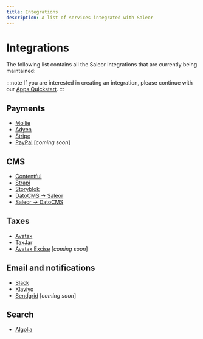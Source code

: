 ```yaml
---
title: Integrations
description: A list of services integrated with Saleor
---
```


# Integrations

The following list contains all the Saleor integrations that are currently being maintained:

:::note
If you are interested in creating an integration, please continue with our [Apps Quickstart](/docs/developer/extending/apps/quickstart/getting-started.mdx).
:::

## Payments

- [Mollie](https://github.com/saleor/react-storefront/blob/canary/docs/payment/index.md)
- [Adyen](https://github.com/saleor/react-storefront/blob/canary/docs/payment/index.md)
- [Stripe](https://github.com/saleor/react-storefront/blob/canary/docs/payment/index.md)
- [PayPal](https://github.com/saleor/react-storefront/blob/canary/docs/payment/index.md) [_coming soon_]

## CMS

- [Contentful](https://github.com/saleor/apps/tree/main/apps/cms)
- [Strapi](https://github.com/saleor/apps/tree/main/apps/cms)
- [Storyblok](https://www.storyblok.com/lp/your-headless-cms-for-saleor)
- [DatoCMS -> Saleor](https://www.datocms.com/marketplace/plugins/i/datocms-plugin-saleor)
- [Saleor -> DatoCMS](https://github.com/saleor/apps/tree/main/apps/cms)

## Taxes

- [Avatax](https://github.com/saleor/apps/tree/main/apps/taxes)
- [TaxJar](https://github.com/saleor/apps/tree/main/apps/taxes)
- [Avatax Excise](https://developer.avalara.com/excise/) [_coming soon_]

## Email and notifications

- [Slack](https://github.com/saleor/apps/tree/main/apps/slack)
- [Klaviyo](https://github.com/saleor/apps/tree/main/apps/klaviyo)
- [Sendgrid](https://github.com/saleor/apps/tree/main/apps/emails-and-messages) [_coming soon_]

## Search

- [Algolia](https://github.com/saleor/apps/tree/main/apps/search)
